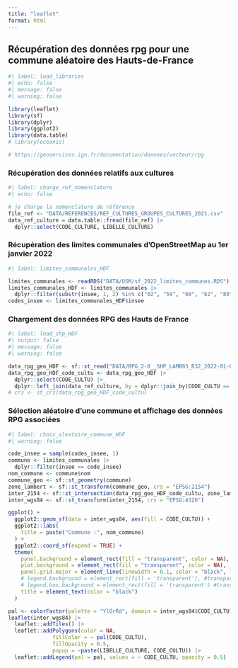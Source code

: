 ```yaml
---
title: "leaflet"
format: html
---
```


## Récupération des données rpg pour une commune aléatoire des Hauts-de-France

```r
#| label: load_libraries
#| echo: false
#| message: false
#| warning: false

library(leaflet)
library(sf)
library(dplyr)
library(ggplot2)
library(data.table)
# library(oceanis)

# https://geoservices.ign.fr/documentation/donnees/vecteur/rpg

```

### Récupération des données relatifs aux cultures

```r
#| label: charge_ref_nomenclature
#| echo: false

# je charge la nomenclature de référence
file_ref <- "DATA/REFERENCES/REF_CULTURES_GROUPES_CULTURES_2021.csv"
data_ref_culture = data.table::fread(file_ref) |> 
  dplyr::select(CODE_CULTURE, LIBELLE_CULTURE)

```

### Récupération des limites communales d'OpenStreetMap au 1er janvier 2022 

```r
#| label: limites_communales_HDF

limites_communales <- readRDS("DATA/OSM/sf_2022_limites_communes.RDS")
limites_communales_HDF <- limites_communales |> 
  dplyr::filter(substr(insee, 1, 2) %in% c("02", "59", "60", "62", "80"))
codes_insee <- limites_communales_HDF$insee 

```

### Chargement des données RPG des Hauts de France

```r
#| label: load_shp_HDF
#| output: false
#| message: false
#| warning: false

data_rpg_geo_HDF <- sf::st_read("DATA/RPG_2-0__SHP_LAMB93_R32_2022-01-01/PARCELLES_GRAPHIQUES.shp")
data_rpg_geo_HDF_code_cultu <- data_rpg_geo_HDF |> 
  dplyr::select(CODE_CULTU) |> 
  dplyr::left_join(data_ref_culture, by = dplyr::join_by(CODE_CULTU == CODE_CULTURE))
# crs <- st_crs(data_rpg_geo_HDF_code_cultu) 

```

### Sélection aléatoire d'une commune et affichage des données RPG associées

```r
#| label: choix_aleatoire_commune_HDF
#| warning: false

code_insee = sample(codes_insee, 1)
commune <- limites_communales |> 
  dplyr::filter(insee == code_insee)
nom_commune <- commune$nom
commune_geo <- sf::st_geometry(commune)
zone_lambert <- sf::st_transform(commune_geo, crs = "EPSG:2154")
inter_2154 <- sf::st_intersection(data_rpg_geo_HDF_code_cultu, zone_lambert)
inter_wgs84 <- sf::st_transform(inter_2154, crs = "EPSG:4326")

ggplot() + 
  ggplot2::geom_sf(data = inter_wgs84, aes(fill = CODE_CULTU)) +
  ggplot2::labs(
    title = paste("Commune :", nom_commune)
  ) +
  ggplot2::coord_sf(expand = TRUE) +
  theme(
    panel.background = element_rect(fill = "transparent", color = NA),
    plot.background = element_rect(fill = "transparent", color = NA),
    panel.grid.major = element_line(linewidth = 0.1, color = "black", linetype = "dashed"),
    # legend.background = element_rect(fill = 'transparent'), #transparent legend bg
    # legend.box.background = element_rect(fill = 'transparent') #transparent legend panel
    title = element_text(color = "black")
  )

pal <- colorFactor(palette = "YlOrRd", domain = inter_wgs84$CODE_CULTU)
leaflet(inter_wgs84) |> 
  leaflet::addTiles() |> 
  leaflet::addPolygons(color = NA, 
              fillColor = ~ pal(CODE_CULTU), 
              fillOpacity = 0.5,
              popup = ~paste(LIBELLE_CULTURE, CODE_CULTU)) |> 
  leaflet::addLegend(pal = pal, values = ~ CODE_CULTU, opacity = 0.5)

```

